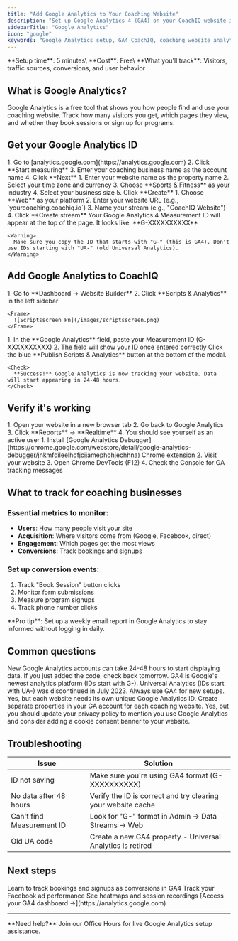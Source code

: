 ```yaml
---
title: "Add Google Analytics to Your Coaching Website"
description: "Set up Google Analytics 4 (GA4) on your CoachIQ website in 5 minutes. Track visitors, measure conversions, and grow your coaching business with data."
sidebarTitle: "Google Analytics"
icon: "google"
keywords: "Google Analytics setup, GA4 CoachIQ, coaching website analytics, track website visitors, Google Analytics ID"
---
```


<Info>
  **Setup time**: 5 minutes\
  **Cost**: Free\
  **What you'll track**: Visitors, traffic sources, conversions, and user behavior
</Info>

## What is Google Analytics?

Google Analytics is a free tool that shows you how people find and use your coaching website. Track how many visitors you get, which pages they view, and whether they book sessions or sign up for programs.

## Get your Google Analytics ID

<Steps>
  <Step title="Create a Google Analytics account">
    1. Go to [analytics.google.com](https://analytics.google.com)
    2. Click **Start measuring**
    3. Enter your coaching business name as the account name
    4. Click **Next**
  </Step>
  <Step title="Set up your property">
    1. Enter your website name as the property name
    2. Select your time zone and currency
    3. Choose **Sports & Fitness** as your industry
    4. Select your business size
    5. Click **Create**
  </Step>
  <Step title="Create a web data stream">
    1. Choose **Web** as your platform
    2. Enter your website URL (e.g., `yourcoaching.coachiq.io`)
    3. Name your stream (e.g., "CoachIQ Website")
    4. Click **Create stream**
  </Step>
  <Step title="Copy your Measurement ID">
    Your Google Analytics 4 Measurement ID will appear at the top of the page. It looks like: **G-XXXXXXXXXX**

    <Warning>
      Make sure you copy the ID that starts with "G-" (this is GA4). Don't use IDs starting with "UA-" (old Universal Analytics).
    </Warning>
  </Step>
</Steps>

## Add Google Analytics to CoachIQ

<Steps>
  <Step title="Open Scripts & Analytics">
    1. Go to **Dashboard → Website Builder**
    2. Click **Scripts & Analytics** in the left sidebar

    <Frame>
      ![Scriptsscreen Pn](/images/scriptsscreen.png)
    </Frame>
  </Step>
  <Step title="Paste your Analytics ID">
    1. In the **Google Analytics** field, paste your Measurement ID (G-XXXXXXXXXX)
    2. The field will show your ID once entered correctly
  </Step>
  <Step title="Publish your changes">
    Click the blue **Publish Scripts & Analytics** button at the bottom of the modal.

    <Check>
      **Success!** Google Analytics is now tracking your website. Data will start appearing in 24-48 hours.
    </Check>
  </Step>
</Steps>

## Verify it's working

<Tabs>
  <Tab title="Quick Check">
    1. Open your website in a new browser tab
    2. Go back to Google Analytics
    3. Click **Reports** → **Realtime**
    4. You should see yourself as an active user
  </Tab>
  <Tab title="Use GA Debugger">
    1. Install [Google Analytics Debugger](https://chrome.google.com/webstore/detail/google-analytics-debugger/jnkmfdileelhofjcijamephohjechhna) Chrome extension
    2. Visit your website
    3. Open Chrome DevTools (F12)
    4. Check the Console for GA tracking messages
  </Tab>
</Tabs>

## What to track for coaching businesses

### Essential metrics to monitor:

- **Users**: How many people visit your site
- **Acquisition**: Where visitors come from (Google, Facebook, direct)
- **Engagement**: Which pages get the most views
- **Conversions**: Track bookings and signups

### Set up conversion events:

1. Track "Book Session" button clicks
2. Monitor form submissions
3. Measure program signups
4. Track phone number clicks

<Tip>
  **Pro tip**: Set up a weekly email report in Google Analytics to stay informed without logging in daily.
</Tip>

## Common questions

<AccordionGroup>
  <Accordion title="Why isn't my data showing?">
    New Google Analytics accounts can take 24-48 hours to start displaying data. If you just added the code, check back tomorrow.
  </Accordion>
  <Accordion title="What's the difference between GA4 and Universal Analytics?">
    GA4 is Google's newest analytics platform (IDs start with G-). Universal Analytics (IDs start with UA-) was discontinued in July 2023. Always use GA4 for new setups.
  </Accordion>
  <Accordion title="Can I track multiple websites?">
    Yes, but each website needs its own unique Google Analytics ID. Create separate properties in your GA account for each coaching website.
  </Accordion>
  <Accordion title="Is Google Analytics GDPR compliant?">
    Yes, but you should update your privacy policy to mention you use Google Analytics and consider adding a cookie consent banner to your website.
  </Accordion>
</AccordionGroup>

## Troubleshooting

| Issue                     | Solution                                                     |
| ------------------------- | ------------------------------------------------------------ |
| ID not saving             | Make sure you're using GA4 format (G-XXXXXXXXXX)             |
| No data after 48 hours    | Verify the ID is correct and try clearing your website cache |
| Can't find Measurement ID | Look for "G-" format in Admin → Data Streams → Web           |
| Old UA code               | Create a new GA4 property - Universal Analytics is retired   |

## Next steps

<CardGroup cols={2}>
  <Card title="Set conversion goals" icon="bullseye-arrow">
    Learn to track bookings and signups as conversions in GA4
  </Card>
  <Card title="Add Facebook Pixel" icon="facebook" href="/website/analytics-tracking/facebook-pixel">
    Track your Facebook ad performance
  </Card>
  <Card title="Install Microsoft Clarity" icon="microsoft" href="/website/analytics-tracking/clarity-microsoft">
    See heatmaps and session recordings
  </Card>
  <Card title="View your analytics" icon="chart-line">
    [Access your GA4 dashboard →](https://analytics.google.com)
  </Card>
</CardGroup>

---

<Note>
  **Need help?** Join our Office Hours for live Google Analytics setup assistance.
</Note>
